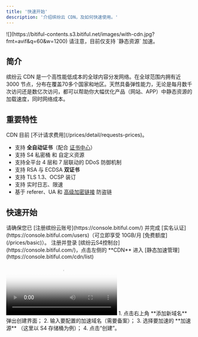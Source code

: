 ```yaml
---
title: '快速开始'
description: '介绍缤纷云 CDN，及如何快速使用。'
---
```

<Frame>![](https://bitiful-contents.s3.bitiful.net/images/with-cdn.jpg?fmt=avif&q=60&w=1200)</Frame>

<Warning>
请注意，目前仅支持 `静态资源` 加速。
</Warning>

## 简介
缤纷云 CDN 是一个高性能低成本的全球内容分发网络。在全球范围内拥有近 3000 节点，分布在覆盖70多个国家和地区。天然具备弹性能力，无论是每月数千次访问还是数亿次访问，都可以帮助你大幅优化产品（网站、APP）中静态资源的加载速度，同时网络成本。

## 重要特性

<Tip>
CDN 目前  [不计请求费用](/prices/detail/requests-prices)。
</Tip>

- 支持 **全自动证书**（配合 [证书中心](/certs-center/intro)）
- 支持 S4 私密桶 和 自定义资源
- 支持全平台 4 层和 7 层联动的 DDoS 防御机制
- 支持 RSA 与 ECDSA **双证书**
- 支持 TLS 1.3、OCSP 装订
- 支持 实时日志、限速
- 基于 referer、UA 和 [高级加密链接](/best-practice/token-link) 防盗链

## 快速开始

<Tip>
请确保您已 [注册缤纷云账号](https://console.bitiful.com/) 并完成 [实名认证](https://console.bitiful.com/users)（可立即享受 10GB/月 [免费额度](/prices/basic)）。
</Tip>

<Steps>
  <Step title="注册/登录">
    注册并登录 [缤纷云S4控制台](https://console.bitiful.com/)，点击左侧的 **CDN** 进入 [静态加速管理](https://console.bitiful.com/cdn/list)
  </Step>
  <Step title="创建加速项目">
  <Frame>
    <video
        autoplay
        controls
        className="w-full aspect-video"
        poster="https://bitiful-contents.s3.bitiful.net/images/create-bucket-cdn-fast.mp4?frame=1&w=1280"
        src="https://bitiful-contents.s3.bitiful.net/images/create-bucket-cdn-fast.mp4"
    ></video></Frame>
    1. 点击右上角 **添加新域名** 弹出创建界面；
    2. 输入要配置的加速域名（需要备案）；
    3. 选择要加速的 **加速源** （这里以 S4 存储桶为例）；
    4. 点击“创建”。
  </Step>
</Steps>